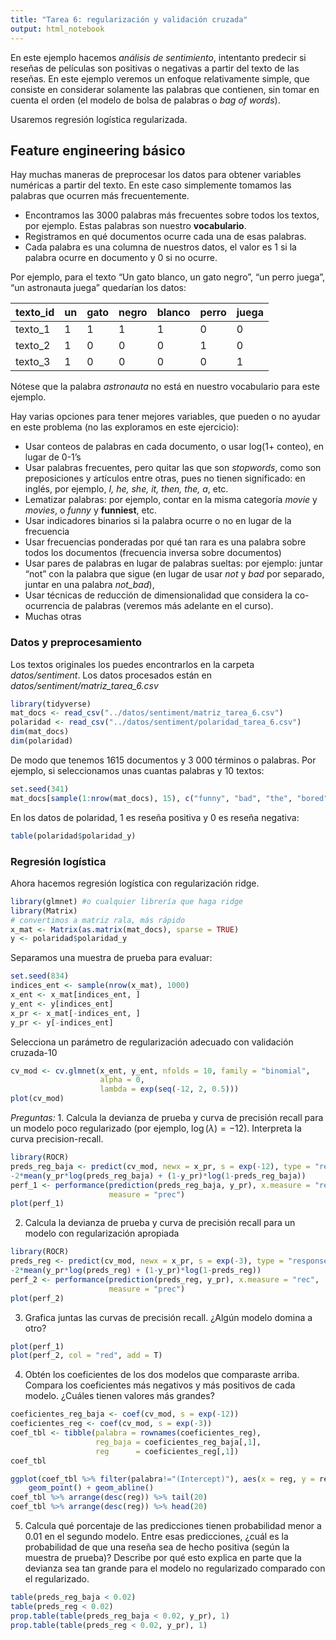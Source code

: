 ```yaml
---
title: "Tarea 6: regularización y validación cruzada"
output: html_notebook
---
```


En este ejemplo hacemos *análisis de sentimiento*, intentanto
predecir si reseñas de películas son positivas o negativas
a partir del texto de las reseñas. En este ejemplo
veremos un enfoque relativamente simple, que consiste en
considerar solamente las palabras que contienen, sin tomar en
cuenta el orden (el modelo de bolsa de palabras o *bag of words*).

Usaremos regresión logística regularizada.

## Feature engineering básico 

Hay muchas maneras de preprocesar los datos para obtener
variables numéricas a partir del texto. En este caso simplemente
tomamos las palabras que ocurren más frecuentemente. 

- Encontramos las 3000 palabras más frecuentes sobre todos los textos, por ejemplo. Estas palabras son nuestro **vocabulario**.
- Registramos en qué documentos ocurre cada una de esas palabras.
- Cada palabra es una columna de nuestros datos, el valor es 1 si la palabra
ocurre en documento y 0 si no ocurre.


Por ejemplo, para el texto "Un gato blanco, un gato negro", "un perro juega", "un astronauta juega" quedarían los datos:

|texto_id | un | gato | negro | blanco | perro | juega |
-----|------|-------|--------|-------|-------  | ---- |
| texto_1 | 1  |  1   |   1   |   1    |  0    | 0     |
| texto_2 | 1  |  0   |  0    | 0      |  1    |  0
| texto_3 | 1  |  0   |  0    | 0      |  0    |  1   |

Nótese que la palabra *astronauta* no está en nuestro vocabulario para este ejemplo.


Hay varias opciones para tener mejores variables, que pueden o no ayudar en este
problema (no las exploramos en este ejercicio):

- Usar conteos de palabras en cada documento, o usar log(1+ conteo), en lugar
de 0-1's
- Usar palabras frecuentes, pero quitar las que son *stopwords*,
como son preposiciones y artículos entre otras, pues no tienen significado: en inglés, por ejemplo, *I, he, she, it, then, the, a*, etc.
- Lematizar palabras: por ejemplo, contar en la misma categoría *movie* y *movies*, o
*funny* y **funniest**, etc.
- Usar indicadores binarios si la palabra ocurre o no en lugar de la frecuencia
- Usar frecuencias ponderadas por qué tan rara es una palabra sobre todos los documentos (frecuencia inversa sobre documentos)
- Usar pares de palabras en lugar de palabras sueltas: por ejemplo: juntar "not" con la palabra que sigue (en lugar de usar *not* y *bad* por separado, juntar en una palabra *not_bad*),
- Usar técnicas de reducción de dimensionalidad que considera la co-ocurrencia de palabras (veremos más adelante en el curso).
- Muchas otras

### Datos y preprocesamiento

Los textos originales los puedes encontrarlos en la carpeta *datos/sentiment*. 
Los datos procesados están en *datos/sentiment/matriz_tarea_6.csv*

```r
library(tidyverse)
mat_docs <- read_csv("../datos/sentiment/matriz_tarea_6.csv")
polaridad <- read_csv("../datos/sentiment/polaridad_tarea_6.csv")
dim(mat_docs)
dim(polaridad)
```

De modo que tenemos 1615 documentos y 3
000 términos o palabras. Por ejemplo,
si seleccionamos unas cuantas palabras y 10 textos:

```r
set.seed(341)
mat_docs[sample(1:nrow(mat_docs), 15), c("funny", "bad", "the", "bored")]
```

En los datos de polaridad, 1 es reseña positiva y 0 es reseña negativa:

```r
table(polaridad$polaridad_y)
```


### Regresión logística

Ahora hacemos regresión logística con regularización ridge. 


```r
library(glmnet) #o cualquier librería que haga ridge
library(Matrix)
# convertimos a matriz rala, más rápido
x_mat <- Matrix(as.matrix(mat_docs), sparse = TRUE)
y <- polaridad$polaridad_y
```

Separamos una muestra de prueba para evaluar:

```r
set.seed(834)
indices_ent <- sample(nrow(x_mat), 1000)
x_ent <- x_mat[indices_ent, ]
y_ent <- y[indices_ent]
x_pr <- x_mat[-indices_ent, ]
y_pr <- y[-indices_ent]
```


Selecciona un parámetro de regularización adecuado con validación cruzada-10

```r
cv_mod <- cv.glmnet(x_ent, y_ent, nfolds = 10, family = "binomial",
                    alpha = 0,
                    lambda = exp(seq(-12, 2, 0.5)))
plot(cv_mod)
```

*Preguntas: *
1. Calcula la devianza de prueba y curva de precisión recall para un modelo
poco regularizado (por ejemplo, $\log(\lambda) = -12$). Interpreta 
la curva precision-recall.

```r
library(ROCR)
preds_reg_baja <- predict(cv_mod, newx = x_pr, s = exp(-12), type = "response")
-2*mean(y_pr*log(preds_reg_baja) + (1-y_pr)*log(1-preds_reg_baja))
perf_1 <- performance(prediction(preds_reg_baja, y_pr), x.measure = "rec",
                      measure = "prec")
plot(perf_1)
```

2. Calcula la devianza de prueba y curva de precisión recall para un modelo
con regularización apropiada

```r
library(ROCR)
preds_reg <- predict(cv_mod, newx = x_pr, s = exp(-3), type = "response")
-2*mean(y_pr*log(preds_reg) + (1-y_pr)*log(1-preds_reg))
perf_2 <- performance(prediction(preds_reg, y_pr), x.measure = "rec",
                      measure = "prec")
plot(perf_2)
```

3. Grafica juntas las curvas de precisión recall. ¿Algún modelo domina a otro?

```r
plot(perf_1)
plot(perf_2, col = "red", add = T)
```


4. Obtén los coeficientes de los dos modelos que comparaste arriba. Compara los
coeficientes más negativos y más positivos de cada modelo. ¿Cuáles tienen
valores más grandes? 

```r
coeficientes_reg_baja <- coef(cv_mod, s = exp(-12)) 
coeficientes_reg <- coef(cv_mod, s = exp(-3)) 
coef_tbl <- tibble(palabra = rownames(coeficientes_reg),
                   reg_baja = coeficientes_reg_baja[,1],
                   reg      = coeficientes_reg[,1])
coef_tbl
```

```r
ggplot(coef_tbl %>% filter(palabra!="(Intercept)"), aes(x = reg, y = reg_baja)) +
    geom_point() + geom_abline()
coef_tbl %>% arrange(desc(reg)) %>% tail(20)
coef_tbl %>% arrange(desc(reg)) %>% head(20)
```

5. Calcula qué porcentaje de las predicciones tienen probabilidad menor
a 0.01 en el segundo modelo. Entre esas predicciones, ¿cuál es la probabilidad
de que una reseña sea de hecho positiva (según la muestra de prueba)? 
Describe por qué esto explica en parte que la
devianza sea tan grande para el modelo 
no regularizado comparado con el regularizado.

```r
table(preds_reg_baja < 0.02)
table(preds_reg < 0.02)
prop.table(table(preds_reg_baja < 0.02, y_pr), 1)
prop.table(table(preds_reg < 0.02, y_pr), 1)
```

